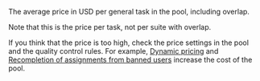 The average price in USD per general task in the pool, including overlap.

Note that this is the price per task, not per suite with overlap.

<Cut title="Recommendations">

If you think that the price is too high, check the price settings in the pool and the quality control rules. For example, [Dynamic pricing](/docs-new/guide/dynamic-pricing#section_ucl_3hl_vlb) and [Recompletion of assignments from banned users](/docs-new/guide/restore-task-overlap) increase the cost of the pool.

</Cut>
